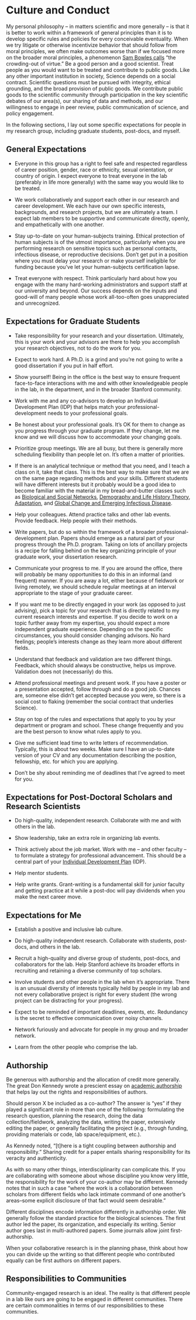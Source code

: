 # Culture and Conduct {#sec-culture}

My personal philosophy -- in matters scientific and more generally -- is that it is better to work within a framework of general principles than it is to develop specific rules and policies for every conceivable eventuality. When we try litigate or otherwise incentivize behavior that should follow from moral principles, we often make outcomes worse than if we focused more on the broader moral principles, a phenomenon [Sam Bowles calls](https://www.psychologytoday.com/us/blog/the-moral-economy/201607/crowding-out-virtue) "the crowding-out of virtue." Be a good person and a good scientist. Treat people as you would want to be treated and contribute to public goods. Like any other important institution in society, Science depends on a social contract. Scientific questions must be pursued with integrity, ethical grounding, and the broad provision of public goods. We contribute public goods to the scientific community through participation in the key scientific debates of our area(s), our sharing of data and methods, and our willingness to engage in peer review, public communication of science, and policy engagement.

In the following sections, I lay out some specific expectations for people in my research group, including graduate students, post-docs, and myself.

## General Expectations

-   Everyone in this group has a right to feel safe and respected regardless of career position, gender, race or ethnicity, sexual orientation, or country of origin. I expect everyone to treat everyone in the lab (preferably in life more generally) with the same way you would like to be treated.

-   We work collaboratively and support each other in our research and career development. We each have our own specific interests, backgrounds, and research projects, but we are ultimately a team. I expect lab members to be supportive and communicate directly, openly, and empathetically with one another.

-   Stay up-to-date on your human-subjects training. Ethical protection of human subjects is of the utmost importance, particularly when you are performing research on sensitive topics such as personal contacts, infectious disease, or reproductive decisions. Don't get put in a position where you must delay your research or make yourself ineligible for funding because you've let your human-subjects certification lapse.

-   Treat everyone with respect. Think particularly hard about how you engage with the many hard-working administrators and support staff at our university and beyond. Our success depends on the inputs and good-will of many people whose work all-too-often goes unappreciated and unrecognized.

## Expectations for Graduate Students {#sec-grad-expectations}

-   Take responsibility for your research and your dissertation. Ultimately, this is your work and your advisors are there to help you accomplish your research objectives, not to do the work for you.

-   Expect to work hard. A Ph.D. is a grind and you're not going to write a good dissertation if you put in half effort.

-   Show yourself! Being in the office is the best way to ensure frequent face-to-face interactions with me and with other knowledgeable people in the lab, in the department, and in the broader Stanford community.

-   Work with me and any co-advisors to develop an Individual Development Plan (IDP) that helps match your professional-development needs to your professional goals.

-   Be honest about your professional goals. It's OK for them to change as you progress through your graduate program. If they change, let me know and we will discuss how to accommodate your changing goals.

-   Prioritize group meetings. We are all busy, but there is generally more scheduling flexibility than people let on. It's often a matter of priorities.

-   If there is an analytical technique or method that you need, and I teach a class on it, take that class. This is the best way to make sure that we are on the same page regarding methods and your skills. Different students will have different interests but it probably would be a good idea to become familiar with the material in my bread-and-butter classes such as [Biological and Social Networks](http://web.stanford.edu/class/ess360/), [Demography and Life History Theory](http://web.stanford.edu/class/ess364/), [Adaptation](https://github.com/eehh-stanford/adaptation-class), and [Global Change and Emerging Infectious Disease](http://web.stanford.edu/class/earthsys214/).

-   Help your colleagues. Attend practice talks and other lab events. Provide feedback. Help people with their methods.

-   Write papers, but do so within the framework of a broader professional-development plan. Papers should emerge as a natural part of your progress through the Ph.D. program. Taking on lots of ancillary projects is a recipe for falling behind on the key organizing principle of your graduate work, your dissertation research.

-   Communicate your progress to me. If you are around the office, there will probably be many opportunities to do this in an informal (and frequent) manner. If you are away a lot, either because of fieldwork or living remotely, we should schedule regular meetings at an interval appropriate to the stage of your graduate career.

-   If you want me to be directly engaged in your work (as opposed to just advising), pick a topic for your research that is directly related to my current research interests and expertise. If you decide to work on a topic further away from my expertise, you should expect a more independent graduate experience. Depending on the specific circumstances, you should consider changing advisors. No hard feelings; people's interests change as they learn more about different fields.

-   Understand that feedback and validation are two different things. Feedback, which should always be constructive, helps us improve. Validation does not (necessarily) do this.

-   Attend professional meetings and present work. If you have a poster or a presentation accepted, follow through and do a good job. Chances are, someone else didn't get accepted because you were, so there is a social cost to flaking (remember the social contract that underlies Science).

-   Stay on top of the rules and expectations that apply to you by your department or program and school. These change frequently and you are the best person to know what rules apply to you.

-   Give me sufficient lead time to write letters of recommendation. Typically, this is about two weeks. Make sure I have an up-to-date version of your CV and any documentation describing the position, fellowship, etc. for which you are applying.

-   Don't be shy about reminding me of deadlines that I've agreed to meet for you.

## Expectations for Post-Doctoral Scholars and Research Scientists

-   Do high-quality, independent research. Collaborate with me and with others in the lab.

-   Show leadership, take an extra role in organizing lab events.

-   Think actively about the job market. Work with me -- and other faculty -- to formulate a strategy for professional advancement. This should be a central part of your [Individual Development Plan](https://postdocs.stanford.edu/current-postdocs/navigating-your-individual-development-plan-idp/your-individual-development-plan) (IDP).

-   Help mentor students.

-   Help write grants. Grant-writing is a fundamental skill for junior faculty and getting practice at it while a post-doc will pay dividends when you make the next career move.

## Expectations for Me

-   Establish a positive and inclusive lab culture.

-   Do high-quality independent research. Collaborate with students, post-docs, and others in the lab.

-   Recruit a high-quality and diverse group of students, post-docs, and collaborators for the lab. Help Stanford achieve its broader efforts in recruiting and retaining a diverse community of top scholars.

-   Involve students and other people in the lab when it's appropriate. There is an unusual diversity of interests typically held by people in my lab and not every collaborative project is right for every student (the wrong project can be distracting for your progress).

-   Expect to be reminded of important deadlines, events, etc. Redundancy is the secret to effective communication over noisy channels.

-   Network furiously and advocate for people in my group and my broader network.

-   Learn from the other people who comprise the lab.

## Authorship

Be generous with authorship and the allocation of credit more generally. The great Don Kennedy wrote a prescient essay on [academic authorship](https://doresearch.stanford.edu/policies/research-policy-handbook/conduct-research/academic-authorship) that helps lay out the rights and responsibilities of authors.

Should person X be included as a co-author? The answer is "yes" if they played a significant role in more than one of the following: formulating the research question, planning the research, doing the data collection/fieldwork, analyzing the data, writing the paper, extensively editing the paper, or generally facilitating the project (e.g., through funding, providing materials or code, lab space/equipment, etc.).

As Kennedy noted, "[t]here is a tight coupling between authorship and responsibility." Sharing credit for a paper entails sharing responsibility for its veracity and authenticity.

As with so many other things, interdisciplinarity can complicate this. If you are collaborating with someone about whose discipline you know very little, the responsibility for the work of your co-author may be different. Kennedy notes that in such a case  "where the work is a collaboration between scholars from different fields who lack intimate command of one another's areas--some explicit disclosure of that fact would seem desirable."

Different disciplines encode information differently in authorship order. We generally follow the standard practice for the biological sciences. The first author led the paper, its organization, and especially its writing. Senior author goes last in multi-authored papers. Some journals allow joint first-authorship.

When your collaborative research is in the planning phase, think about how you can divide up the writing so that different people who contributed equally can be first authors on different papers.

## Responsibilities to Communities

Community-engaged research is an ideal. The reality is that different people in a lab like ours are going to be engaged in different communities. There are certain commonalities in terms of our responsibilities to these communities.
